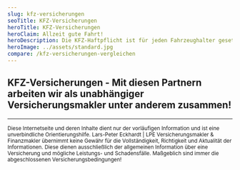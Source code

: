 ```yaml
---
slug: kfz-versicherungen
seoTitle: KFZ-Versicherungen
heroTitle: KFZ-Versicherungen
heroClaim: Allzeit gute Fahrt!
heroDescription: Die KFZ-Haftpflicht ist für jeden Fahrzeughalter gesetzlich vorgeschrieben. Sie sichert Schäden ab, die Sie an Dritten verursacht haben. Eine Teilkasko ersetzt zusätzlich bestimmte Schäden an Ihrem eigenen KFZ (z.B. Glasbruch, Diebstahl, Sturm) und eine Vollkasko sichert auch Schäden an Ihrem Fahrzeug ab.
heroImage: ../assets/standard.jpg
compare: /kfz-versicherungen-vergleichen
---
```


<AwardBox />

<ProvenExpert />

<ContactAndCompareBox />

## KFZ-Versicherungen - Mit diesen Partnern arbeiten wir als unabhängiger Versicherungsmakler unter anderem zusammen!
<InsurancesBox title='Sachversicherungsgesellschaften'/>

---

<small>Diese Internetseite und deren Inhalte dient nur der vorläufigen Information und ist eine unverbindliche Orientierungshilfe. Lars-Peter Eckhardt | LPE Versicherungsmakler & Finanzmakler übernimmt keine Gewähr für die Vollständigkeit, Richtigkeit und Aktualität der Informationen. Diese dienen ausschließlich der allgemeinen Information über eine Versicherung und mögliche Leistungs- und Schadensfälle. Maßgeblich sind immer die abgeschlossenen Versicherungsbedingungen!</small>